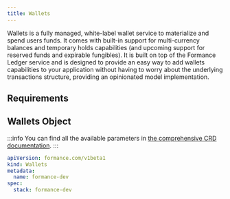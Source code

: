 ```yaml
---
title: Wallets
---
```


<EE />

Wallets is a fully managed, white-label wallet service to materialize and spend users funds. It comes with built-in support for multi-currency balances and temporary holds capabilities (and upcoming support for reserved funds and expirable fungibles). It is built on top of the Formance Ledger service and is designed to provide an easy way to add wallets capabilities to your application without having to worry about the underlying transactions structure, providing an opinionated model implementation.

## Requirements

<PostgreSQL />

## Wallets Object

:::info
You can find all the available parameters in [the comprehensive CRD documentation](/next/operator/crd#gateway).
:::

```yaml
apiVersion: formance.com/v1beta1
kind: Wallets
metadata:
  name: formance-dev
spec:
  stack: formance-dev
```
